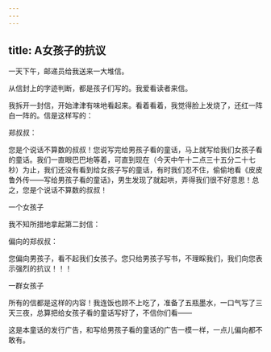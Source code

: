 ```yaml
---
---
---
```

title: A女孩子的抗议
---




一天下午，邮递员给我送来一大堆信。

从信封上的字迹判断，都是孩子们写的。我爱看读者来信。

我拆开一封信，开始津津有味地看起来。看着看着，我觉得脸上发烧了，还红一阵白一阵的。信是这样写的：

郑叔叔：

您是个说话不算数的叔叔！您说写完给男孩子看的童话，马上就写给我们女孩子看的童话。我们一直眼巴巴地等着，可直到现在（今天中午十二点三十五分二十七秒）为止，我们还没有看到给女孩子写的童话，有时我们忍不住，偷偷地看《皮皮鲁外传——写给男孩子看的童话》，男生发现了就起哄，弄得我们很不好意思！总之，您是个说话不算数的叔叔！

一个女孩子



我不知所措地拿起第二封信：

偏向的郑叔叔：

您偏向男孩子，看不起我们女孩子。您只给男孩子写书，不理睬我们，我们向您表示强烈的抗议！！！

一群女孩子





所有的信都是这样的内容！我连饭也顾不上吃了，准备了五瓶墨水，一口气写了三天三夜，总算把给女孩子看的童话写好了，不信你们看——





这是本童话的发行广告，和写给男孩子看的童话的广告一模一样，一点儿偏向都不敢有。